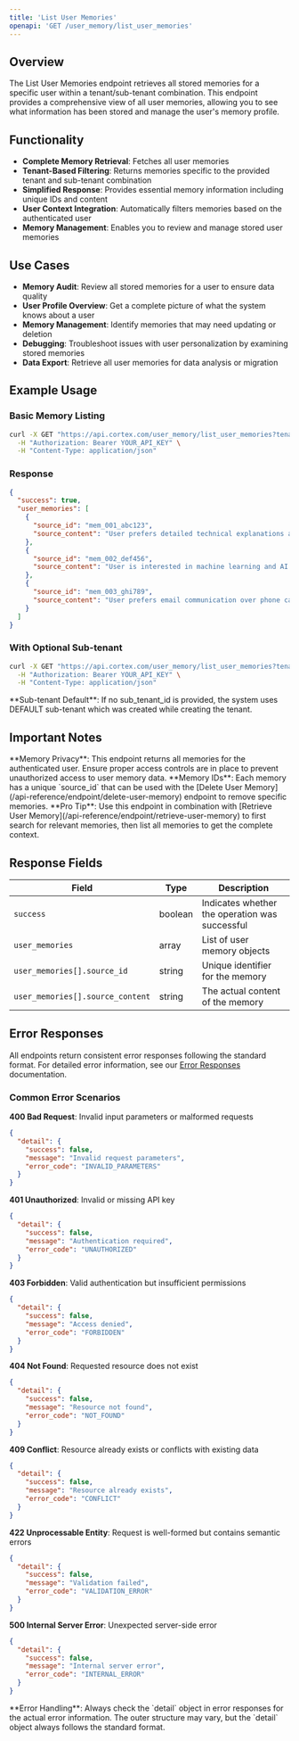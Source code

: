 ```yaml
---
title: 'List User Memories'
openapi: 'GET /user_memory/list_user_memories'
---
```



<Panel>
  <TableOfContents />
</Panel>

## Overview

The List User Memories endpoint retrieves all stored memories for a specific user within a tenant/sub-tenant combination. This endpoint provides a comprehensive view of all user memories, allowing you to see what information has been stored and manage the user's memory profile.

## Functionality

- **Complete Memory Retrieval**: Fetches all user memories
- **Tenant-Based Filtering**: Returns memories specific to the provided tenant and sub-tenant combination
- **Simplified Response**: Provides essential memory information including unique IDs and content
- **User Context Integration**: Automatically filters memories based on the authenticated user
- **Memory Management**: Enables you to review and manage stored user memories

## Use Cases

- **Memory Audit**: Review all stored memories for a user to ensure data quality
- **User Profile Overview**: Get a complete picture of what the system knows about a user
- **Memory Management**: Identify memories that may need updating or deletion
- **Debugging**: Troubleshoot issues with user personalization by examining stored memories
- **Data Export**: Retrieve all user memories for data analysis or migration

## Example Usage

### Basic Memory Listing

```bash
curl -X GET "https://api.cortex.com/user_memory/list_user_memories?tenant_id=company_123&sub_tenant_id=marketing_team" \
  -H "Authorization: Bearer YOUR_API_KEY" \
  -H "Content-Type: application/json"
```

### Response

```json
{
  "success": true,
  "user_memories": [
    {
      "source_id": "mem_001_abc123",
      "source_content": "User prefers detailed technical explanations and works in the Pacific timezone"
    },
    {
      "source_id": "mem_002_def456",
      "source_content": "User is interested in machine learning and AI technologies"
    },
    {
      "source_id": "mem_003_ghi789",
      "source_content": "User prefers email communication over phone calls for project updates"
    }
  ]
}
```

### With Optional Sub-tenant

```bash
curl -X GET "https://api.cortex.com/user_memory/list_user_memories?tenant_id=company_123" \
  -H "Authorization: Bearer YOUR_API_KEY" \
  -H "Content-Type: application/json"
```

<Note>
**Sub-tenant Default**: If no sub_tenant_id is provided, the system uses DEFAULT sub-tenant which was created while creating the tenant.
</Note>

## Important Notes

<Warning>
**Memory Privacy**: This endpoint returns all memories for the authenticated user. Ensure proper access controls are in place to prevent unauthorized access to user memory data.
</Warning>

<Info>
**Memory IDs**: Each memory has a unique `source_id` that can be used with the [Delete User Memory](/api-reference/endpoint/delete-user-memory) endpoint to remove specific memories.
</Info>

<Tip>
**Pro Tip**: Use this endpoint in combination with [Retrieve User Memory](/api-reference/endpoint/retrieve-user-memory) to first search for relevant memories, then list all memories to get the complete context.
</Tip>

## Response Fields

| Field | Type | Description |
|-------|------|-------------|
| `success` | boolean | Indicates whether the operation was successful |
| `user_memories` | array | List of user memory objects |
| `user_memories[].source_id` | string | Unique identifier for the memory |
| `user_memories[].source_content` | string | The actual content of the memory |

## Error Responses

All endpoints return consistent error responses following the standard format. For detailed error information, see our [Error Responses](/api-reference/error-responses) documentation.

### Common Error Scenarios

**400 Bad Request**: Invalid input parameters or malformed requests
```json
{
  "detail": {
    "success": false,
    "message": "Invalid request parameters",
    "error_code": "INVALID_PARAMETERS"
  }
}
```

**401 Unauthorized**: Invalid or missing API key
```json
{
  "detail": {
    "success": false,
    "message": "Authentication required",
    "error_code": "UNAUTHORIZED"
  }
}
```

**403 Forbidden**: Valid authentication but insufficient permissions
```json
{
  "detail": {
    "success": false,
    "message": "Access denied",
    "error_code": "FORBIDDEN"
  }
}
```

**404 Not Found**: Requested resource does not exist
```json
{
  "detail": {
    "success": false,
    "message": "Resource not found",
    "error_code": "NOT_FOUND"
  }
}
```

**409 Conflict**: Resource already exists or conflicts with existing data
```json
{
  "detail": {
    "success": false,
    "message": "Resource already exists",
    "error_code": "CONFLICT"
  }
}
```

**422 Unprocessable Entity**: Request is well-formed but contains semantic errors
```json
{
  "detail": {
    "success": false,
    "message": "Validation failed",
    "error_code": "VALIDATION_ERROR"
  }
}
```

**500 Internal Server Error**: Unexpected server-side error
```json
{
  "detail": {
    "success": false,
    "message": "Internal server error",
    "error_code": "INTERNAL_ERROR"
  }
}
```

<Note>
**Error Handling**: Always check the `detail` object in error responses for the actual error information. The outer structure may vary, but the `detail` object always follows the standard format.
</Note>
